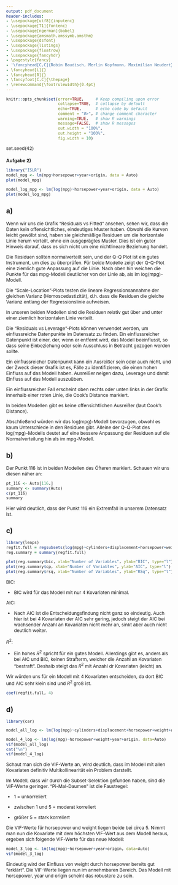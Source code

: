 ---
output: pdf_document
header-includes: 
- \usepackage[utf8]{inputenc}
- \usepackage[T1]{fontenc}
- \usepackage[ngerman]{babel}
- \usepackage{amsmath,amssymb,amsthm}
- \usepackage{dsfont}
- \usepackage{listings}
- \usepackage{floatrow}
- \usepackage{fancyhdr}
- \pagestyle{fancy}
- '\fancyhead[C,C]{Robin Baudisch, Merlin Kopfmann, Maximilian Neudert}'
- \fancyhead[L]{}
- \fancyhead[R]{}
- \fancyfoot[C,C]{\thepage}
- \renewcommand{\footrulewidth}{0.4pt}
---

<style type="text/css">
body{
  font-size: 12px;
}
h1 {
  font-size: 18px;
}
h1 {
  font-size: 14px;
}
h1 {
  font-size: 12px;
}
</style>

```{r global_options, include=FALSE}
knitr::opts_chunk$set(error=TRUE,     # Keep compiling upon error
                      collapse=TRUE,  # collapse by default
                      echo=TRUE,      # echo code by default
                      comment = "#>", # change comment character
                      warning=TRUE,   # show R warnings
                      message=FALSE,  # show R messages
                      out.width = "100%",
                      out.height = "100%",
                      fig.width = 10)
```

<!---** Hochschule Darmstadt | Studiengang Data Science | Sommersemester 2019 **--->

set.seed(42)

# Aufgabe 2)
```{r}
library("ISLR")
model_mpg <- lm(mpg~horsepower+year+origin, data = Auto)
plot(model_mpg)
```

```{r}
model_log_mpg <- lm(log(mpg)~horsepower+year+origin, data = Auto)
plot(model_log_mpg)
```

## a)

Wenn wir uns die Grafik "Residuals vs Fitted" ansehen, sehen wir, dass die Daten kein offensichtliches, eindeutiges Muster haben. Obwohl die Kurven leicht gewölbt sind, haben sie gleichmäßige Residuen um die horizontale Linie herum verteilt, ohne ein ausgeprägtes Muster.
Dies ist ein guter Hinweis darauf, dass es sich nicht um eine nichtlineare Beziehung handelt.

Die Residuen sollten normalverteilt sein, und der Q-Q Plot ist ein gutes Instrument, um dies zu überprüfen. Für beide Modelle zeigt der Q-Q-Plot eine ziemlich gute Anpassung auf die Linie. Nach oben hin weichen die Punkte für das mpg-Modell deutlicher von der Linie ab, als im log(mpg)-Modell. 

Die "Scale-Location"-Plots testen die lineare Regressionsannahme der gleichen Varianz (Homoscedastizität), d.h. dass die Residuen die gleiche Varianz entlang der Regressionslinie aufweisen.

In unseren beiden Modellen sind die Residuen relativ gut über und unter einer ziemlich horizontalen Linie verteilt.

Die "Residuals vs Leverage"-Plots können verwendet werden, um einflussreiche Datenpunkte im Datensatz zu finden. Ein einflussreicher Datenpunkt ist einer, der, wenn er entfernt wird, das Modell beeinflusst, so dass seine Einbeziehung oder sein Ausschluss in Betracht gezogen werden sollte.

Ein einflussreicher Datenpunkt kann ein Ausreißer sein oder auch nicht, und der Zweck dieser Grafik ist es, Fälle zu identifizieren, die einen hohen Einfluss auf das Modell haben. Ausreißer neigen dazu, Leverage und damit Einfluss auf das Modell auszuüben.

Ein einflussreicher Fall erscheint oben rechts oder unten links in der Grafik innerhalb einer roten Linie, die Cook's Distance markiert. 

In beiden Modellen gibt es keine offensichtlichen Ausreißer (laut Cook's Distance).

Abschließend würden wir das log(mpg)-Modell bevorzugen, obwohl es kaum Unterschiede in den Residuen gibt. Alleine der Q-Q-Plot des log(mpg)-Modells deutet auf eine bessere Anpassung der Residuen auf die Normalverteilung hin als im mpg-Modell.

## b)

Der Punkt 116 ist in beiden Modellen des Öfteren markiert. Schauen wir uns diesen näher an:

```{r}
pt_116 <- Auto[116,]
summary <- summary(Auto)
c(pt_116)
summary
```

Hier wird deutlich, dass der Punkt 116 ein Extremfall in unserem Datensatz ist.

## c)

```{r}
library(leaps)
regfit.full = regsubsets(log(mpg)~cylinders+displacement+horsepower+weight+acceleration+year+origin, data=Auto)
reg.summary = summary(regfit.full)
```

```{r}
plot(reg.summary$bic, xlab="Number of Variables", ylab="BIC", type="l") 
plot(reg.summary$cp, xlab="Number of Variables", ylab="AIC", type="l")
plot(reg.summary$rsq, xlab="Number of Variables", ylab="RSq", type="l")
```
BIC:

- BIC wird für das Modell mit nur 4 Kovariaten minimal.

AIC:

- Nach AIC ist die Entscheidungsfindung nicht ganz so eindeutig. Auch hier ist bei 4 Kovariaten der AIC sehr gering, jedoch steigt der AIC bei wachsender Anzahl an Kovariaten nicht mehr an, sinkt aber auch nicht deutlich weiter. 

$R^2:$

- Ein hohes $R^2$ spricht für ein gutes Modell. Allerdings gibt es, anders als bei AIC und BIC, keinen Strafterm, welcher die Anzahl an Kovariaten "bestraft". Deshalb steigt das $R^2$ mit Anzahl dr Kovariaten (leicht) an.


Wir würden uns für ein Modell mit 4 Kovariaten entscheiden, da dort BIC und AIC sehr klein sind und $R^2$ groß ist. 

```{r}
coef(regfit.full, 4)
```

## d)

```{r}
library(car)

model_all_log <- lm(log(mpg)~cylinders+displacement+horsepower+weight+acceleration+year+origin, data=Auto)

model_4_log <- lm(log(mpg)~horsepower+weight+year+origin, data=Auto)
vif(model_all_log)
cat("\n")
vif(model_4_log)
```

Schaut man sich die VIF-Werte an, wird deutlich, dass im Modell mit allen Kovariaten definitiv Multikollinearität ein Problem darstellt.

Im Modell, dass wir durch die Subset-Selektion gefunden haben, sind die VIF-Werte geringer. "Pi-Mal-Daumen" ist die Faustregel:

- 1 = unkorreliert

- zwischen 1 und 5 = moderat korreliert

- größer 5 = stark korreliert

Die VIF-Werte für horsepower und weight liegen beide bei circa 5. Nimmt man nun die Kovariate mit dem höchsten VIF-Wert aus dem Modell heraus, ergeben sich folgende VIF-Werte für das neue Modell:

```{r}
model_3_log <- lm(log(mpg)~horsepower+year+origin, data=Auto)
vif(model_3_log)
```

Eindeutig wird der Einfluss von weight durch horsepower bereits gut "erklärt". Die VIF-Werte liegen nun im annehmbaren Bereich. Das Modell mit horsepower, year und origin scheint das robustere zu sein. 

